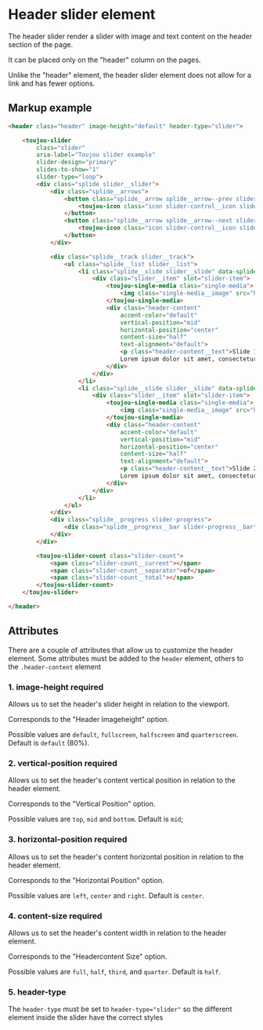 # Header slider element
The header slider render a slider with image and text content on the header section of the page.

It can be placed only on the "header" column on the pages.

Unlike the "header" element, the header slider element does not allow for a link and has fewer options.

## Markup example
```html
<header class="header" image-height="default" header-type="slider">

    <toujou-slider
        class="slider"
        aria-label="Toujou slider example"
        slider-design="primary"
        slides-to-show="1"
        slider-type="loop">
        <div class="splide slider__slider">
            <div class="splide__arrows">
                <button class="splide__arrow splide__arrow--prev slider-control slider-control--prev" aria-label="Previous slide">
                    <toujou-icon class="icon slider-control__icon slider-control__icon--prev" icon-name="arrow-left"></toujou-icon>
                </button>
                <button class="splide__arrow splide__arrow--next slider-control slider-control--next" aria-label="Next slide">
                    <toujou-icon class="icon slider-control__icon slider-control__icon--next" icon-name="arrow-right"></toujou-icon>
                </button>
            </div>

            <div class="splide__track slider__track">
                <ul class="splide__list slider__list">
                    <li class="splide__slide slider__slide" data-splide-interval="1000">
                        <div class="slider__item" slot="slider-item">
                            <toujou-single-media class="single-media">
                                <img class="single-media__image" src="https://picsum.photos/2000" alt="Nice image">
                            </toujou-single-media>
                            <div class="header-content"
                                accent-color="default"
                                vertical-position="mid"
                                horizontal-position="center"
                                content-size="half"
                                text-alignment="default">
                                <p class="header-content__text">Slide 1.
                                Lorem ipsum dolor sit amet, consectetur adipiscing elit, sed do eiusmod tempor incididunt ut labore et dolore magna aliqua. </p>
                            </div>
                        </div>
                    </li>
                    <li class="splide__slide slider__slide" data-splide-interval="1000">
                        <div class="slider__item" slot="slider-item">
                            <toujou-single-media class="single-media">
                                <img class="single-media__image" src="https://picsum.photos/2001" alt="Nice image">
                            </toujou-single-media>
                            <div class="header-content"
                                accent-color="default"
                                vertical-position="mid"
                                horizontal-position="center"
                                content-size="half"
                                text-alignment="default">
                                <p class="header-content__text">Slide 2.
                                Lorem ipsum dolor sit amet, consectetur adipiscing elit, sed do eiusmod tempor incididunt ut labore et dolore magna aliqua. </p>
                            </div>
                        </div>
                    </li>
                </ul>
            </div>
            <div class="splide__progress slider-progress">
                <div class="splide__progress__bar slider-progress__bar"></div>
            </div>
        </div>

        <toujou-slider-count class="slider-count">
            <span class="slider-count__current"></span>
            <span class="slider-count__separator">of</span>
            <span class="slider-count__total"></span>
        </toujou-slider-count>
    </toujou-slider>

</header>
```

## Attributes
There are a couple of attributes that allow us to customize the header element. Some attributes must be added to the `header` element, others to the `.header-content` element

### 1. image-height <toujou-chip class="chip" chip-bg-color="warning">required</toujou-chip>
Allows us to set the header's slider height in relation to the viewport.

Corresponds to the "Header Imageheight" option.

Possible values are `default`, `fullscreen`, `halfscreen` and `quarterscreen`. Default is `default` (80%).


### 2. vertical-position <toujou-chip class="chip" chip-bg-color="warning">required</toujou-chip>
Allows us to set the header's content vertical position in relation to the header element.

Corresponds to the "Vertical Position" option.

Possible values are `top`, `mid` and `bottom`. Default is `mid`;


### 3. horizontal-position <toujou-chip class="chip" chip-bg-color="warning">required</toujou-chip>
Allows us to set the header's content horizontal position in relation to the header element.

Corresponds to the "Horizontal Position" option.

Possible values are `left`, `center` and `right`. Default is `center`.


### 4. content-size <toujou-chip class="chip" chip-bg-color="warning">required</toujou-chip>
Allows us to set the header's content width in relation to the header element.

Corresponds to the "Headercontent Size" option.

Possible values are `full`, `half`, `third`,  and `quarter`. Default is `half`.


### 5. header-type
The `header-type` must be set to `header-type="slider"` so the different element inside the slider have the correct styles


